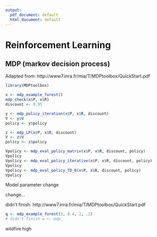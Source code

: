 ```yaml
---
output:
  pdf_document: default
  html_document: default
---
```

# Reinforcement Learning
## MDP (markov decision process)


Adapted from: http://www7.inra.fr/mia/T/MDPtoolbox/QuickStart.pdf


```r
library(MDPtoolbox)

```


```r
x <- mdp_example_forest()
mdp_check(x$P, x$R)
discount <- 0.95
```


```r
y <- mdp_policy_iteration(x$P, x$R, discount)
V <- y$V
policy <- y$policy
```


```r
z <- mdp_LP(x$P, x$R, discount)
V <- z$V
policy <- z$policy
```


```r
Vpolicy <- mdp_eval_policy_matrix(x$P, x$R, discount, policy)
Vpolicy
Vpolicy <- mdp_eval_policy_iterative(x$P, x$R, discount, policy)
Vpolicy
Vpolicy <- mdp_eval_policy_TD_0(x$P, x$R, discount, policy)
Vpolicy
```

Model parameter change

change...

didn't finish:  http://www7.inra.fr/mia/T/MDPtoolbox/QuickStart.pdf



```r
q <- mdp_example_forest(3, 0.4, 2, .2)
# didn't finish w <- mdp_
```

wildfire high

```r

```


